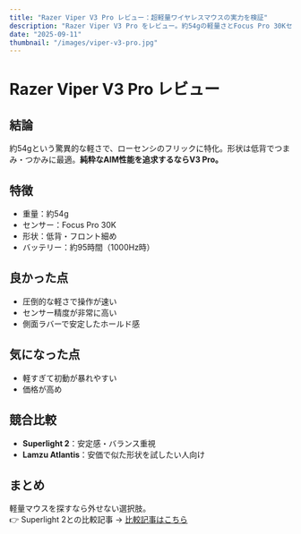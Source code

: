 ```yaml
---
title: "Razer Viper V3 Pro レビュー：超軽量ワイヤレスマウスの実力を検証"
description: "Razer Viper V3 Pro をレビュー。約54gの軽量さとFocus Pro 30Kセンサーを搭載し、Superlight 2との違いも詳しく解説します。"
date: "2025-09-11"
thumbnail: "/images/viper-v3-pro.jpg"
---
```


# Razer Viper V3 Pro レビュー

## 結論
約54gという驚異的な軽さで、ローセンシのフリックに特化。形状は低背でつまみ・つかみに最適。**純粋なAIM性能を追求するならV3 Pro。**

## 特徴
- 重量：約54g  
- センサー：Focus Pro 30K  
- 形状：低背・フロント細め  
- バッテリー：約95時間（1000Hz時）  

## 良かった点
- 圧倒的な軽さで操作が速い  
- センサー精度が非常に高い  
- 側面ラバーで安定したホールド感  

## 気になった点
- 軽すぎて初動が暴れやすい  
- 価格が高め  

## 競合比較
- **Superlight 2**：安定感・バランス重視  
- **Lamzu Atlantis**：安価で似た形状を試したい人向け  

## まとめ
軽量マウスを探すなら外せない選択肢。  
👉 Superlight 2との比較記事 → [比較記事はこちら](/blog/superlight2-vs-viper)
